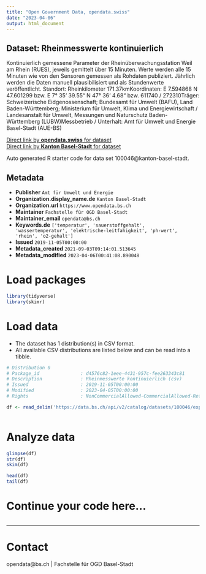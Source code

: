 ```yaml
---
title: "Open Government Data, opendata.swiss"
date: "2023-04-06"
output: html_document
---
```


## Dataset: Rheinmesswerte kontinuierlich

Kontinuierlich gemessene Parameter der Rheinüberwachungsstation Weil am Rhein (RUES), jeweils gemittelt über 15 Minuten. Werte werden alle 15 Minuten wie von den Sensoren gemessen als Rohdaten publiziert. Jährlich werden die Daten manuell plausibilisiert und als Stundenwerte veröffentlicht. Standort: Rheinkilometer 171.37kmKoordinaten: E 7.594868 N 47.601299 bzw. E 7° 35‘ 39.55“ N 47° 36‘ 4.68“ bzw. 611740 / 272310Träger: Schweizerische Eidgenossenschaft; Bundesamt für Umwelt (BAFU), Land Baden-Württemberg; Ministerium für Umwelt, Klima und Energiewirtschaft / Landesanstalt für Umwelt, Messungen und Naturschutz Baden-Württemberg (LUBW)Messbetrieb / Unterhalt: Amt für Umwelt und Energie Basel-Stadt (AUE-BS)

[Direct link by **opendata.swiss** for dataset](https://opendata.swiss/de/dataset/rheinmesswerte-kontinuierlich1)<br>
[Direct link by **Kanton Basel-Stadt** for dataset](https://data.bs.ch/explore/dataset/100046/)

Auto generated R starter code for data set 100046@kanton-basel-stadt.

## Metadata

- **Publisher** `Amt für Umwelt und Energie`
- **Organization.display_name.de** `Kanton Basel-Stadt`
- **Organization.url** `https://www.opendata.bs.ch`
- **Maintainer** `Fachstelle für OGD Basel-Stadt`
- **Maintainer_email** `opendata@bs.ch`
- **Keywords.de** `['temperatur', 'sauerstoffgehalt', 'wassertemperatur', 'elektrische-leitfahigkeit', 'ph-wert', 'rhein', 'o2-gehalt']`
- **Issued** `2019-11-05T00:00:00`
- **Metadata_created** `2021-09-03T09:14:01.513645`
- **Metadata_modified** `2023-04-06T00:41:08.890048`


# Load packages

```r

library(tidyverse)
library(skimr)

```

# Load data

-   The dataset has 1 distribution(s) in CSV format.
-   All available CSV distributions are listed below and can be read into a tibble.

```r

# Distribution 0
# Package_id               : d4576c82-1eee-4431-957c-fee263343c81
# Description              : Rheinmesswerte kontinuierlich (csv)
# Issued                   : 2019-11-05T00:00:00
# Modified                 : 2023-04-05T00:00:00
# Rights                   : NonCommercialAllowed-CommercialAllowed-ReferenceNotRequired

df <- read_delim('https://data.bs.ch/api/v2/catalog/datasets/100046/exports/csv')



```

# Analyze data

```r

glimpse(df)
str(df)
skim(df)

head(df)
tail(df)

```

# Continue your code here...

```r

```

------------------------------------------------------------------------

# Contact

opendata@bs.ch | Fachstelle für OGD Basel-Stadt
